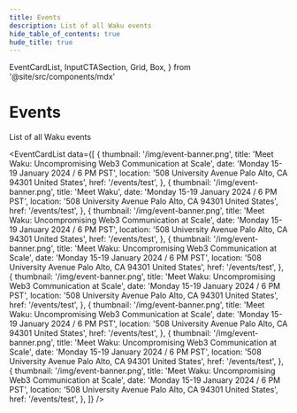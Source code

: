 ```yaml
---
title: Events
description: List of all Waku events
hide_table_of_contents: true
hude_title: true
---
```


  EventCardList,
  InputCTASection,
  Grid,
  Box,
} from '@site/src/components/mdx'

# Events

List of all Waku events

<head>
  <body className="events" />
</head>

<EventCardList
  data={[
    {
      thumbnail: '/img/event-banner.png',
      title: 'Meet Waku: Uncompromising Web3 Communication at Scale',
      date: 'Monday 15-19 January 2024 / 6 PM PST',
      location: '508 University Avenue Palo Alto, CA 94301 United States',
      href: '/events/test',
    },
    {
      thumbnail: '/img/event-banner.png',
      title: 'Meet Waku',
      date: 'Monday 15-19 January 2024 / 6 PM PST',
      location: '508 University Avenue Palo Alto, CA 94301 United States',
      href: '/events/test',
    },
    {
      thumbnail: '/img/event-banner.png',
      title: 'Meet Waku: Uncompromising Web3 Communication at Scale',
      date: 'Monday 15-19 January 2024 / 6 PM PST',
      location: '508 University Avenue Palo Alto, CA 94301 United States',
      href: '/events/test',
    },
    {
      thumbnail: '/img/event-banner.png',
      title: 'Meet Waku: Uncompromising Web3 Communication at Scale',
      date: 'Monday 15-19 January 2024 / 6 PM PST',
      location: '508 University Avenue Palo Alto, CA 94301 United States',
      href: '/events/test',
    },
    {
      thumbnail: '/img/event-banner.png',
      title: 'Meet Waku: Uncompromising Web3 Communication at Scale',
      date: 'Monday 15-19 January 2024 / 6 PM PST',
      location: '508 University Avenue Palo Alto, CA 94301 United States',
      href: '/events/test',
    },
    {
      thumbnail: '/img/event-banner.png',
      title: 'Meet Waku: Uncompromising Web3 Communication at Scale',
      date: 'Monday 15-19 January 2024 / 6 PM PST',
      location: '508 University Avenue Palo Alto, CA 94301 United States',
      href: '/events/test',
    },
    {
      thumbnail: '/img/event-banner.png',
      title: 'Meet Waku: Uncompromising Web3 Communication at Scale',
      date: 'Monday 15-19 January 2024 / 6 PM PST',
      location: '508 University Avenue Palo Alto, CA 94301 United States',
      href: '/events/test',
    },
    {
      thumbnail: '/img/event-banner.png',
      title: 'Meet Waku: Uncompromising Web3 Communication at Scale',
      date: 'Monday 15-19 January 2024 / 6 PM PST',
      location: '508 University Avenue Palo Alto, CA 94301 United States',
      href: '/events/test',
    },
  ]}
/>
